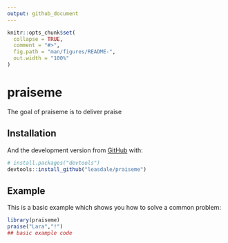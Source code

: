 ```yaml
---
output: github_document
---
```


<!-- README.md is generated from README.Rmd. Please edit that file -->

```r
knitr::opts_chunk$set(
  collapse = TRUE,
  comment = "#>",
  fig.path = "man/figures/README-",
  out.width = "100%"
)
```
# praiseme

<!-- badges: start -->
<!-- badges: end -->

The goal of praiseme is to deliver praise

## Installation


And the development version from [GitHub](https://github.com/) with:

``` r
# install.packages("devtools")
devtools::install_github("leasdale/praiseme")
```
## Example

This is a basic example which shows you how to solve a common problem:

```r
library(praiseme)
praise("Lara","!")
## basic example code
```


